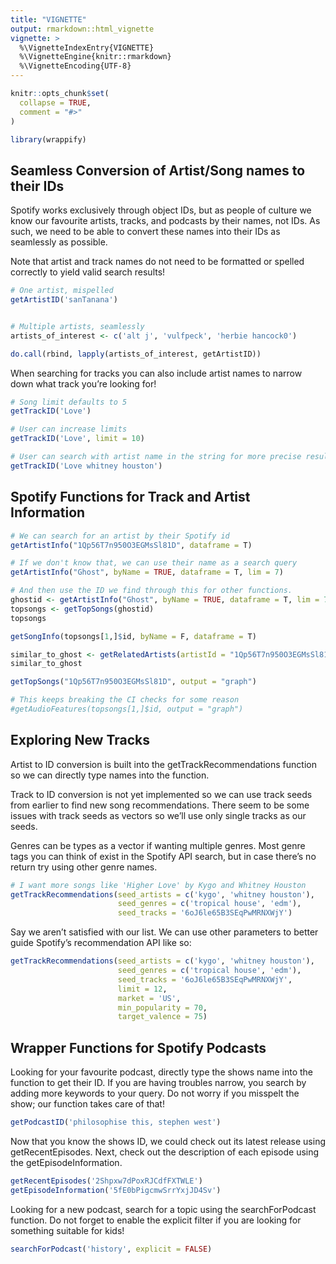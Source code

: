 ```yaml
---
title: "VIGNETTE"
output: rmarkdown::html_vignette
vignette: >
  %\VignetteIndexEntry{VIGNETTE}
  %\VignetteEngine{knitr::rmarkdown}
  %\VignetteEncoding{UTF-8}
---
```


```r
knitr::opts_chunk$set(
  collapse = TRUE,
  comment = "#>"
)
```

```r
library(wrappify)
```

## Seamless Conversion of Artist/Song names to their IDs

Spotify works exclusively through object IDs, but as people of culture we know
our favourite artists, tracks, and podcasts by their names, not IDs. As such, we
need to be able to convert these names into their IDs as seamlessly as possible.

Note that artist and track names do not need to be formatted or spelled correctly to
yield valid search results!

```r
# One artist, mispelled
getArtistID('sanTanana')


# Multiple artists, seamlessly
artists_of_interest <- c('alt j', 'vulfpeck', 'herbie hancock0')

do.call(rbind, lapply(artists_of_interest, getArtistID))
```

When searching for tracks you can also include artist names to narrow down
what track you're looking for!
```r
# Song limit defaults to 5
getTrackID('Love')

# User can increase limits
getTrackID('Love', limit = 10)

# User can search with artist name in the string for more precise results
getTrackID('Love whitney houston')
```


## Spotify Functions for Track and Artist Information

```r
# We can search for an artist by their Spotify id
getArtistInfo("1Qp56T7n950O3EGMsSl81D", dataframe = T)
```

```r
# If we don't know that, we can use their name as a search query
getArtistInfo("Ghost", byName = TRUE, dataframe = T, lim = 7)

```

```r
# And then use the ID we find through this for other functions.
ghostid <- getArtistInfo("Ghost", byName = TRUE, dataframe = T, lim = 7)[2,]$id
topsongs <- getTopSongs(ghostid)
topsongs
```

```r
getSongInfo(topsongs[1,]$id, byName = F, dataframe = T)
```

```r
similar_to_ghost <- getRelatedArtists(artistId = "1Qp56T7n950O3EGMsSl81D", dataframe = TRUE)
similar_to_ghost
```

```r
getTopSongs("1Qp56T7n950O3EGMsSl81D", output = "graph")
```

```r
# This keeps breaking the CI checks for some reason
#getAudioFeatures(topsongs[1,]$id, output = "graph")
```




## Exploring New Tracks

Artist to ID conversion is built into the getTrackRecommendations function
so we can directly type names into the function.

Track to ID conversion is not yet implemented so we can use track seeds from
earlier to find new song recommendations. There seem to be some issues with
track seeds as vectors so we'll use only single tracks as our seeds.

Genres can be types as a vector if wanting multiple genres. Most genre tags you
can think of exist in the Spotify API search, but in case there's no return
try using other genre names.

```r
# I want more songs like 'Higher Love' by Kygo and Whitney Houston
getTrackRecommendations(seed_artists = c('kygo', 'whitney houston'),
                        seed_genres = c('tropical house', 'edm'),
                        seed_tracks = '6oJ6le65B3SEqPwMRNXWjY')
```
Say we aren't satisfied with our list. We can use other parameters to better
guide Spotify's recommendation API like so:
```r
getTrackRecommendations(seed_artists = c('kygo', 'whitney houston'),
                        seed_genres = c('tropical house', 'edm'),
                        seed_tracks = '6oJ6le65B3SEqPwMRNXWjY',
                        limit = 12,
                        market = 'US',
                        min_popularity = 70,
                        target_valence = 75)
```

## Wrapper Functions for Spotify Podcasts

Looking for your favourite podcast, directly type the shows name into the function to get their ID. If you are having troubles narrow, you search by adding more keywords to your query. Do not worry if you misspelt the show; our function takes care of that!

```r
getPodcastID('philosophise this, stephen west')
```

Now that you know the shows ID, we could check out its latest release using getRecentEpisodes. Next, check out the description of each episode using the getEpisodeInformation.

```r
getRecentEpisodes('2Shpxw7dPoxRJCdfFXTWLE')
getEpisodeInformation('5fE0bPigcmwSrrYxjJD4Sv')
```

Looking for a new podcast, search for a topic using the searchForPodcast function. Do not forget to enable the explicit filter if you are looking for something suitable for kids!

```r
searchForPodcast('history', explicit = FALSE)
```

